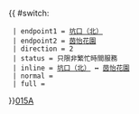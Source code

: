 {{ #switch: {{{format|}}}
  | endpoint1 = [[坑口（北）巴士總站|坑口（北）]]
  | endpoint2 = [[茵怡花園]]
  | direction = 2
  | status = 只限非繁忙時間服務
  | inline = [[坑口（北）巴士總站|坑口（北）]] ↔ [[茵怡花園]]
  | normal =
  | full =
}}<noinclude>[[category:新界專線小巴路線模板|015A]]</noinclude>